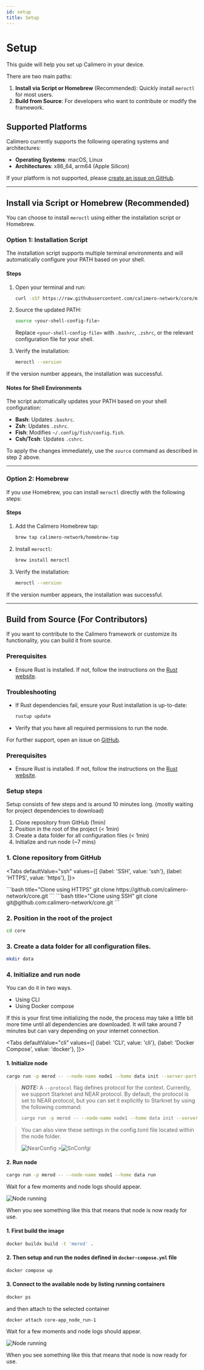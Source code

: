 ```yaml
---
id: setup
title: Setup
---
```


# Setup

This guide will help you set up Calimero in your device.

There are two main paths:

1. **Install via Script or Homebrew** (Recommended): Quickly install `meroctl` for most users.
2. **Build from Source**: For developers who want to contribute or modify the framework.

## Supported Platforms

Calimero currently supports the following operating systems and architectures:

- **Operating Systems**: macOS, Linux
- **Architectures**: x86_64, arm64 (Apple Silicon)

If your platform is not supported, please [create an issue on GitHub](https://github.com/calimero-network/core/issues).

---

## Install via Script or Homebrew (Recommended)

You can choose to install `meroctl` using either the installation script or Homebrew.

### **Option 1: Installation Script**

The installation script supports multiple terminal environments and will automatically configure your PATH based on your shell.

#### Steps

1. Open your terminal and run:
   ```bash
   curl -sSf https://raw.githubusercontent.com/calimero-network/core/master/scripts/install.sh | bash
   ```

2. Source the updated PATH:
   ```bash
   source <your-shell-config-file>
   ```
   Replace `<your-shell-config-file>` with `.bashrc`, `.zshrc`, or the relevant configuration file for your shell.

3. Verify the installation:
   ```bash
   meroctl --version
   ```

If the version number appears, the installation was successful.

#### Notes for Shell Environments

The script automatically updates your PATH based on your shell configuration:

- **Bash**: Updates `.bashrc`.
- **Zsh**: Updates `.zshrc`.
- **Fish**: Modifies `~/.config/fish/config.fish`.
- **Csh/Tcsh**: Updates `.cshrc`.

To apply the changes immediately, use the `source` command as described in step 2 above.

---

### **Option 2: Homebrew**

If you use Homebrew, you can install `meroctl` directly with the following steps:

#### Steps

1. Add the Calimero Homebrew tap:
   ```bash
   brew tap calimero-network/homebrew-tap
   ```

2. Install `meroctl`:
   ```bash
   brew install meroctl
   ```

3. Verify the installation:
   ```bash
   meroctl --version
   ```

If the version number appears, the installation was successful.

---

## Build from Source (For Contributors)

If you want to contribute to the Calimero framework or customize its functionality, you can build it from source.

### Prerequisites

- Ensure Rust is installed. If not, follow the instructions on the [Rust website](https://www.rust-lang.org/tools/install).

### Troubleshooting

- If Rust dependencies fail, ensure your Rust installation is up-to-date:
  ```bash
  rustup update
  ```

- Verify that you have all required permissions to run the node.

For further support, open an issue on [GitHub](https://github.com/calimero-network/core/issues).

### Prerequisites

- Ensure Rust is installed. If not, follow the instructions on the [Rust website](https://www.rust-lang.org/tools/install).

### Setup steps

Setup consists of few steps and is around 10 minutes long. (mostly waiting for
project dependencies to download)

1. Clone repository from GitHub (1min)
2. Position in the root of the project (< 1min)
3. Create a data folder for all configuration files (< 1min)
4. Initialize and run node (~7 mins)

### 1. Clone repository from GitHub


<Tabs
    defaultValue="ssh"
    values={[
        {label: 'SSH', value: 'ssh'},
        {label: 'HTTPS', value: 'https'},
    ]}>

<TabItem value="https">
```bash title="Clone using HTTPS"
git clone https://github.com/calimero-network/core.git
```
</TabItem>
<TabItem value="ssh">
```bash title="Clone using SSH"
git clone git@github.com:calimero-network/core.git
```
</TabItem>
</Tabs>

### 2. Position in the root of the project

```bash title="Terminal"
cd core
```

### 3. Create a data folder for all configuration files.

```bash title="Terminal"
mkdir data
```

### 4. Initialize and run node

You can do it in two ways.

- Using CLI
- Using Docker compose

If this is your first time initializing the node, the process may take a little
bit more time until all dependencies are downloaded. It will take around 7
minutes but can vary depending on your internet connection.

<Tabs
    defaultValue="cli"
    values={[
        {label: 'CLI', value: 'cli'},
        {label: 'Docker Compose', value: 'docker'},
    ]}>
<TabItem value="cli">

#### 1. Initialize node

```bash title="Terminal"
cargo run -p merod -- --node-name node1 --home data init --server-port 2428 --swarm-port 2528
```

> **_NOTE:_** A `--protocol` flag defines protocol for the context. Currently,
> we support Starknet and NEAR protocol. By default, the protocol is set to NEAR
> protocol, but you can set it explicitly to Starknet by using the following
> command:
>
> ```bash title="Terminal"
> cargo run -p merod -- --node-name node1 --home data init --server-port 2428 --swarm-port 2528 --protocol starknet
> ```

> You can also view these settings in the config.toml file located within the
> node folder.
>
> ![NearConfig](/init/near-config.png) >![SnConfgi](/init/sn-config.png)

#### 2. Run node

```bash title="Terminal"
cargo run -p merod -- --node-name node1 --home data run
```

Wait for a few moments and node logs should appear.

![Node running](/setup/node-running.png)

When you see something like this that means that node is now ready for use.

</TabItem>
<TabItem value="docker">

#### 1. First build the image

```bash title="Terminal"
docker buildx build -t 'merod' .
```

#### 2. Then setup and run the nodes defined in `docker-compose.yml` file

```bash title="Terminal"
docker compose up
```

#### 3. Connect to the available node by listing running containers

```bash title="Terminal"
docker ps
```

and then attach to the selected container

```bash title="Node Terminal"
docker attach core-app_node_run-1
```

Wait for a few moments and node logs should appear.

![Node running](/setup/node-running.png)

When you see something like this that means that node is now ready for use.

</TabItem>
</Tabs>
